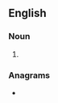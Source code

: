==English==

===Noun===
{{head|en|noun plural form}}

# {{plural of|farceur|lang=en}}

===Anagrams===
* {{anagrams|en|a=acefrrsu|surfacer}}